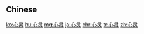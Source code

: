 {{also|心靈}}
==Chinese==
{{zh-see|心靈}}

[[ko:心灵]]
[[hu:心灵]]
[[mg:心灵]]
[[ja:心灵]]
[[chr:心灵]]
[[tr:心灵]]
[[zh:心灵]]